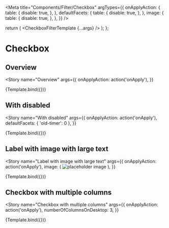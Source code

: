 



<Meta
  title="Components/Filter/Checkbox"
  argTypes={{
    onApplyAction: {
      table: {
        disable: true,
      },
    },
    defaultFacets: {
      table: {
        disable: true,
      },
    },
    image: {
      table: {
        disable: true,
      },
    },
  }}
/>

  return (
    <Box w="8xl">
      <CheckboxFilterTemplate {...args} />
    </Box>
  );
};

# Checkbox

<ArgsTable of={CheckboxFilter} />

## Overview

<Story
  name="Overview"
  args={{
    onApplyAction: action('onApply'),
  }}
>
  {Template.bind({})}
</Story>

## With disabled

<Story
  name="With disabled"
  args={{
    onApplyAction: action('onApply'),
    defaultFacets: { 'old-timer': 0 },
  }}
>
  {Template.bind({})}
</Story>

## Label with image with large text

<Story
  name="Label with image with large text"
  args={{
    onApplyAction: action('onApply'),
    image: (
      <img src="https://placekitten.com/g/220/100" alt="placeholder image" />
    ),
  }}
>
  {Template.bind({})}
</Story>

## Checkbox with multiple columns

<Story
  name="Checkbox with multiple columns"
  args={{
    onApplyAction: action('onApply'),
    numberOfColumnsOnDesktop: 3,
  }}
>
  {Template.bind({})}
</Story>
